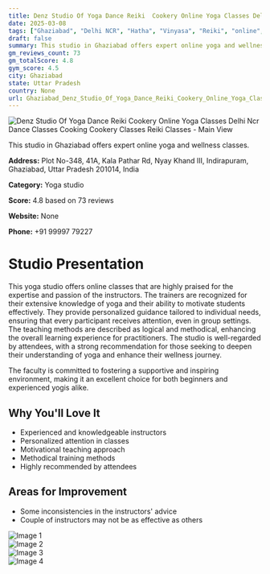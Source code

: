 ```yaml
---
title: Denz Studio Of Yoga Dance Reiki  Cookery Online Yoga Classes Delhi Ncr Dance Classes Cooking Cookery Classes Reiki Classes
date: 2025-03-08
tags: ["Ghaziabad", "Delhi NCR", "Hatha", "Vinyasa", "Reiki", "online", "expert faculty", "Ghaziabad"]  
draft: false
summary: This studio in Ghaziabad offers expert online yoga and wellness classes.
gm_reviews_count: 73
gm_totalScore: 4.8
gym_score: 4.5
city: Ghaziabad
state: Uttar Pradesh
country: None
url: Ghaziabad_Denz_Studio_Of_Yoga_Dance_Reiki_Cookery_Online_Yoga_Classes_Delhi_Ncr_Dance_Classes_Cooking_Cookery_Classes_Reiki_Classes
---
```


<div className="aspect-[16/9] relative my-8">
  <img 
    src="https://lh5.googleusercontent.com/p/AF1QipNwl3tC3Bjcf0Sn5p3JYnIBiTuugVxE5R74296H=w1920-h1080-k-no"
    alt="Denz Studio Of Yoga Dance Reiki  Cookery Online Yoga Classes Delhi Ncr Dance Classes Cooking Cookery Classes Reiki Classes - Main View"
    className="object-cover absolute inset-0 w-full h-full rounded-lg"
  />
</div>

This studio in Ghaziabad offers expert online yoga and wellness classes.

**Address:** Plot No-348, 41A, Kala Pathar Rd, Nyay Khand III, Indirapuram, Ghaziabad, Uttar Pradesh 201014, India

**Category:** Yoga studio

**Score:** 4.8 based on 73 reviews

**Website:** None

**Phone:** +91 99997 79227

# Studio Presentation

This yoga studio offers online classes that are highly praised for the expertise and passion of the instructors. The trainers are recognized for their extensive knowledge of yoga and their ability to motivate students effectively. They provide personalized guidance tailored to individual needs, ensuring that every participant receives attention, even in group settings. The teaching methods are described as logical and methodical, enhancing the overall learning experience for practitioners. The studio is well-regarded by attendees, with a strong recommendation for those seeking to deepen their understanding of yoga and enhance their wellness journey.

The faculty is committed to fostering a supportive and inspiring environment, making it an excellent choice for both beginners and experienced yogis alike.

## Why You'll Love It

- Experienced and knowledgeable instructors
- Personalized attention in classes
- Motivational teaching approach
- Methodical training methods
- Highly recommended by attendees

## Areas for Improvement

- Some inconsistencies in the instructors' advice
- Couple of instructors may not be as effective as others

<div className="grid grid-cols-1 xl:grid-cols-2 gap-4 my-8">
<div className="aspect-[4/3] relative"><img src="https://lh5.googleusercontent.com/p/AF1QipMR8vV70xi-jYJ4TkhAKHPDc6oQ4WEetRPbfwXu=w1920-h1080-k-no" alt="Image 1" className="object-cover absolute inset-0 w-full h-full rounded-lg" /></div>
<div className="aspect-[4/3] relative"><img src="https://lh5.googleusercontent.com/p/AF1QipO5DEFh4BFMFGjzOoNT0K3mbw7CNEJ0UXfsnxW9=w1920-h1080-k-no" alt="Image 2" className="object-cover absolute inset-0 w-full h-full rounded-lg" /></div>
<div className="aspect-[4/3] relative"><img src="https://lh5.googleusercontent.com/p/AF1QipNcxGAu0o0sgVVXvhRY9JL25szaH8xYH4PpkhsA=w1920-h1080-k-no" alt="Image 3" className="object-cover absolute inset-0 w-full h-full rounded-lg" /></div>
<div className="aspect-[4/3] relative"><img src="https://lh5.googleusercontent.com/p/AF1QipMi5y1J_zJOT5-279wEyZgT0ylUMCiAAg0S8f2i=w1920-h1080-k-no" alt="Image 4" className="object-cover absolute inset-0 w-full h-full rounded-lg" /></div>
</div>